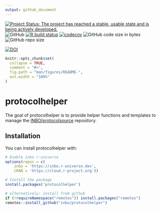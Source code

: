 ```yaml
---
output: github_document
---
```


<!-- README.md is generated from README.Rmd. Please edit that file -->

[![Project Status: The project has reached a stable, usable state and is being actively developed.](https://www.repostatus.org/badges/latest/active.svg)](https://www.repostatus.org/#active)
![GitHub](https://img.shields.io/github/license/inbo/protocolhelper)
[![R build status](https://github.com/inbo/protocolhelper/workflows/check%20package%20on%20main/badge.svg)](https://github.com/inbo/protocolhelper/actions)
[![codecov](https://codecov.io/gh/inbo/protocolhelper/branch/main/graph/badge.svg?token=6W8WRNAZPA)](https://app.codecov.io/gh/inbo/protocolhelper)
![GitHub code size in bytes](https://img.shields.io/github/languages/code-size/inbo/protocolhelper.svg)
![GitHub repo size](https://img.shields.io/github/repo-size/inbo/protocolhelper.svg)

[![DOI](https://zenodo.org/badge/DOI/10.5281/zenodo.7181250.svg)](https://doi.org/10.5281/zenodo.7181250)


```r
knitr::opts_chunk$set(
  collapse = TRUE,
  comment = "#>",
  fig.path = "man/figures/README-",
  out.width = "100%"
)
```

# protocolhelper

The goal of protocolhelper is to provide helper functions and templates to manage the [INBO/protocolsource](https://github.com/inbo/protocolsource) repository.

## Installation

You can install protocolhelper with:

``` r
# Enable inbo r-universe
options(repos = c(
    inbo = 'https://inbo.r-universe.dev',
    CRAN = 'https://cloud.r-project.org'))

# Install the package
install.packages('protocolhelper')

# alternatively: install from github
if (!requireNamespace("remotes")) install.packages("remotes")
remotes::install_github("inbo/protocolhelper")
```


